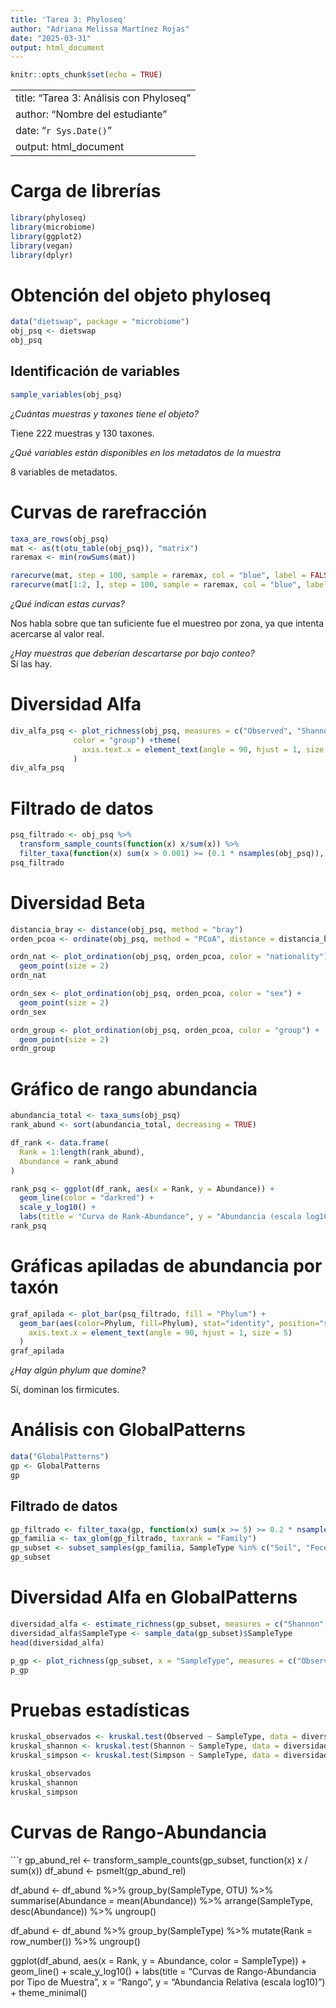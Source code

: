 ```yaml
---
title: 'Tarea 3: Phyloseq'
author: "Adriana Melissa Martínez Rojas"
date: "2025-03-31"
output: html_document
---
```


```r
knitr::opts_chunk$set(echo = TRUE)
```

---
title: "Tarea 3: Análisis con Phyloseq"
author: "Nombre del estudiante"
date: "`r Sys.Date()`"
output: html_document
---

# Carga de librerías

```r
library(phyloseq)
library(microbiome)
library(ggplot2)
library(vegan)
library(dplyr)
```

# Obtención del objeto phyloseq

```r
data("dietswap", package = "microbiome")
obj_psq <- dietswap
obj_psq 
```

## Identificación de variables

```r
sample_variables(obj_psq)
```
*¿Cuántas muestras y taxones tiene el objeto?*  

Tiene 222 muestras y 130 taxones.

*¿Qué variables están disponibles en los metadatos de la muestra*  

8 variables de metadatos.


# Curvas de rarefracción

```r
taxa_are_rows(obj_psq)
mat <- as(t(otu_table(obj_psq)), "matrix")
raremax <- min(rowSums(mat))

rarecurve(mat, step = 100, sample = raremax, col = "blue", label = FALSE)
rarecurve(mat[1:2, ], step = 100, sample = raremax, col = "blue", label = FALSE)
```

*¿Qué indican estas curvas?*  

Nos habla sobre que tan suficiente fue el muestreo por zona, ya que intenta acercarse al valor real.  


*¿Hay muestras que deberían descartarse por bajo conteo?*  
Sí las hay.  


# Diversidad Alfa

```r
div_alfa_psq <- plot_richness(obj_psq, measures = c("Observed", "Shannon", "Simpson"),
              color = "group") +theme(
                axis.text.x = element_text(angle = 90, hjust = 1, size = 2)
              )
div_alfa_psq 
```

# Filtrado de datos

```r
psq_filtrado <- obj_psq %>%
  transform_sample_counts(function(x) x/sum(x)) %>%
  filter_taxa(function(x) sum(x > 0.001) >= (0.1 * nsamples(obj_psq)), TRUE)
psq_filtrado
```

# Diversidad Beta

```r
distancia_bray <- distance(obj_psq, method = "bray")
orden_pcoa <- ordinate(obj_psq, method = "PCoA", distance = distancia_bray)

ordn_nat <- plot_ordination(obj_psq, orden_pcoa, color = "nationality") +
  geom_point(size = 2) 
ordn_nat

ordn_sex <- plot_ordination(obj_psq, orden_pcoa, color = "sex") +
  geom_point(size = 2) 
ordn_sex

ordn_group <- plot_ordination(obj_psq, orden_pcoa, color = "group") +
  geom_point(size = 2) 
ordn_group
```


# Gráfico de rango abundancia

```r
abundancia_total <- taxa_sums(obj_psq)
rank_abund <- sort(abundancia_total, decreasing = TRUE)

df_rank <- data.frame(
  Rank = 1:length(rank_abund),
  Abundance = rank_abund
)

rank_psq <- ggplot(df_rank, aes(x = Rank, y = Abundance)) +
  geom_line(color = "darkred") +
  scale_y_log10() +
  labs(title = "Curva de Rank-Abundance", y = "Abundancia (escala log10)", x = "Rango") 
rank_psq
```

# Gráficas apiladas de abundancia por taxón

```r
graf_apilada <- plot_bar(psq_filtrado, fill = "Phylum") + 
  geom_bar(aes(color=Phylum, fill=Phylum), stat="identity", position="stack") +  theme(
    axis.text.x = element_text(angle = 90, hjust = 1, size = 5)
  )
graf_apilada
```

*¿Hay algún phylum que domine?*  

Sí, dominan los firmicutes.


# Análisis con GlobalPatterns

```r
data("GlobalPatterns")
gp <- GlobalPatterns
gp  
```

## Filtrado de datos

```r
gp_filtrado <- filter_taxa(gp, function(x) sum(x >= 5) >= 0.2 * nsamples(gp), prune = TRUE)
gp_familia <- tax_glom(gp_filtrado, taxrank = "Family")
gp_subset <- subset_samples(gp_familia, SampleType %in% c("Soil", "Feces", "Skin"))
gp_subset
```

# Diversidad Alfa en GlobalPatterns

```r
diversidad_alfa <- estimate_richness(gp_subset, measures = c("Shannon", "Simpson", "Observed"))
diversidad_alfa$SampleType <- sample_data(gp_subset)$SampleType
head(diversidad_alfa)
```

```r
p_gp <- plot_richness(gp_subset, x = "SampleType", measures = c("Observed", "Shannon", "Simpson"), color = "SampleType")
p_gp
```

# Pruebas estadísticas

```r
kruskal_observados <- kruskal.test(Observed ~ SampleType, data = diversidad_alfa)
kruskal_shannon <- kruskal.test(Shannon ~ SampleType, data = diversidad_alfa)
kruskal_simpson <- kruskal.test(Simpson ~ SampleType, data = diversidad_alfa)

kruskal_observados
kruskal_shannon
kruskal_simpson
```

# Curvas de Rango-Abundancia

```r
gp_abund_rel <- transform_sample_counts(gp_subset, function(x) x / sum(x))
df_abund <- psmelt(gp_abund_rel)

df_abund <- df_abund %>%
  group_by(SampleType, OTU) %>%
  summarise(Abundance = mean(Abundance)) %>%
  arrange(SampleType, desc(Abundance)) %>%
  ungroup()

df_abund <- df_abund %>%
  group_by(SampleType) %>%
  mutate(Rank = row_number()) %>%
  ungroup()

ggplot(df_abund, aes(x = Rank, y = Abundance, color = SampleType)) +
  geom_line() +
  scale_y_log10() +
  labs(title = "Curvas de Rango-Abundancia por Tipo de Muestra",
       x = "Rango",
       y = "Abundancia Relativa (escala log10)") +
  theme_minimal()
